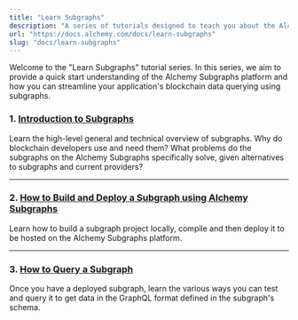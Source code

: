 ```yaml
---
title: "Learn Subgraphs"
description: "A series of tutorials designed to teach you about the Alchemy Subgraphs platform and how to build dapps powered by subgraphs on our hosted service."
url: "https://docs.alchemy.com/docs/learn-subgraphs"
slug: "docs/learn-subgraphs"
---
```


Welcome to the "Learn Subgraphs" tutorial series. In this series, we aim to provide a quick start understanding of the Alchemy Subgraphs platform and how you can streamline your application's blockchain data querying using subgraphs.

### **1. [Introduction to Subgraphs](/docs/introduction-to-subgraphs)**

Learn the high-level general and technical overview of subgraphs. Why do blockchain developers use and need them? What problems do the subgraphs on the Alchemy Subgraphs specifically solve, given alternatives to subgraphs and current providers?

***

### **2. [How to Build and Deploy a Subgraph using Alchemy Subgraphs](/docs/how-to-build-and-deploy-a-subgraph-using-alchemy-subgraphs)**

Learn how to build a subgraph project locally, compile and then deploy it to be hosted on the Alchemy Subgraphs platform.

***

### **3. [How to Query a Subgraph](/docs/how-to-query-a-subgraph)**

Once you have a deployed subgraph, learn the various ways you can test and query it to get data in the GraphQL format defined in the subgraph's schema.

